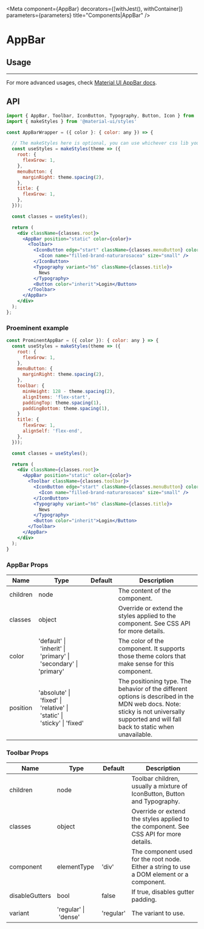 

<Meta component={AppBar} decorators={[withJest(), withContainer]} parameters={parameters} title="Components|AppBar" />

# AppBar

## Usage

<Preview>
  <Story name="AppBar colors">
    <ComponentWithLabel componentList={colors} headingText={"Colors"} />
  </Story>
</Preview>

<Preview>
  <Story name="AppBar elevations">
    <ComponentWithLabel componentList={elevation} headingText={"Elevation"} />
  </Story>
</Preview>

---

For more advanced usages, check [Material UI AppBar docs](https://material-ui.com/components/app-bar/).

## API

```jsx highlight-line="2"
import { AppBar, Toolbar, IconButton, Typography, Button, Icon } from '@naturacosmeticos/natds-web';
import { makeStyles } from '@material-ui/styles'

const AppBarWrapper = ({ color }: { color: any }) => {

  // The makeStyles here is optional, you can use whichever css lib you want
  const useStyles = makeStyles(theme => ({
    root: {
      flexGrow: 1,
    },
    menuButton: {
      marginRight: theme.spacing(2),
    },
    title: {
      flexGrow: 1,
    },
  }));

  const classes = useStyles();

  return (
    <div className={classes.root}>
      <AppBar position="static" color={color}>
        <Toolbar>
          <IconButton edge="start" className={classes.menuButton} color="inherit" aria-label="menu">
            <Icon name="filled-brand-naturarosacea" size="small" />
          </IconButton>
          <Typography variant="h6" className={classes.title}>
            News
          </Typography>
          <Button color="inherit">Login</Button>
        </Toolbar>
      </AppBar>
    </div>
  );
};
```

### Proeminent example

```jsx
const ProminentAppBar = ({ color }): { color: any } => {
  const useStyles = makeStyles(theme => ({
    root: {
      flexGrow: 1,
    },
    menuButton: {
      marginRight: theme.spacing(2),
    },
    toolbar: {
      minHeight: 128 - theme.spacing(2),
      alignItems: 'flex-start',
      paddingTop: theme.spacing(1),
      paddingBottom: theme.spacing(1),
    }
    title: {
      flexGrow: 1,
      alignSelf: 'flex-end',
    },
  }));

  const classes = useStyles();

  return (
    <div className={classes.root}>
      <AppBar position="static" color={color}>
        <Toolbar className={classes.toolbar}>
          <IconButton edge="start" className={classes.menuButton} color="inherit" aria-label="menu">
            <Icon name="filled-brand-naturarosacea" size="small" />
          </IconButton>
          <Typography variant="h6" className={classes.title}>
            News
          </Typography>
          <Button color="inherit">Login</Button>
        </Toolbar>
      </AppBar>
    </div>
  );
}
```

### AppBar Props

| Name     | Type                                                                   | Default | Description                                                                                                                                                                            |
| -------- | ---------------------------------------------------------------------- | ------- | -------------------------------------------------------------------------------------------------------------------------------------------------------------------------------------- |
| children | node                                                                   |         | The content of the component.                                                                                                                                                          |
| classes  | object                                                                 |         | Override or extend the styles applied to the component. See CSS API for more details.                                                                                                  |
| color    | 'default' \| 'inherit' \| 'primary' \| 'secondary' \| 'primary'        |         | The color of the component. It supports those theme colors that make sense for this component.                                                                                         |
| position | 'absolute' \| 'fixed' \| 'relative' \| 'static' \| 'sticky' \| 'fixed' |         | The positioning type. The behavior of the different options is described in the MDN web docs. Note: sticky is not universally supported and will fall back to static when unavailable. |

### Toolbar Props

| Name           | Type                 | Default   | Description                                                                                |
| -------------- | -------------------- | --------- | ------------------------------------------------------------------------------------------ |
| children       | node                 |           | Toolbar children, usually a mixture of IconButton, Button and Typography.                  |
| classes        | object               |           | Override or extend the styles applied to the component. See CSS API for more details.      |
| component      | elementType          | 'div'     | The component used for the root node. Either a string to use a DOM element or a component. |
| disableGutters | bool                 | false     | If true, disables gutter padding.                                                          |
| variant        | 'regular' \| 'dense' | 'regular' | The variant to use.                                                                        |

